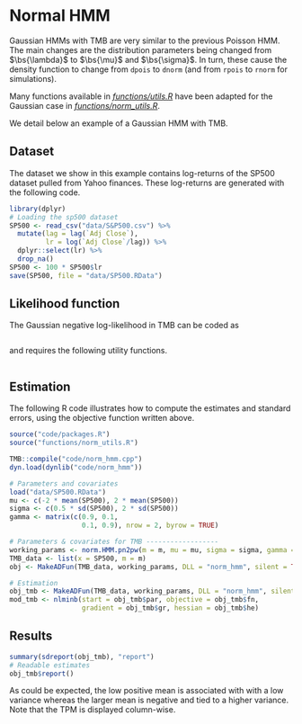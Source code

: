 # Normal HMM

Gaussian HMMs with TMB are very similar to the previous Poisson HMM.
The main changes are the distribution parameters being changed from $\bs{\lambda}$ to $\bs{\mu}$ and $\bs{\sigma}$.
In turn, these cause the density function to change from `dpois` to `dnorm` (and from `rpois` to `rnorm` for simulations).

Many functions available in *[functions/utils.R](#utils.R)* have been adapted for the Gaussian case in *[functions/norm_utils.R](#norm_utils.R)*.

We detail below an example of a Gaussian HMM with TMB.

## Dataset
The dataset we show in this example contains log-returns of the SP500 dataset pulled from Yahoo finances.
These log-returns are generated with the following code.
```r
library(dplyr)
# Loading the sp500 dataset
SP500 <- read_csv("data/S&P500.csv") %>%
  mutate(lag = lag(`Adj Close`),
         lr = log(`Adj Close`/lag)) %>%
  dplyr::select(lr) %>%
  drop_na()
SP500 <- 100 * SP500$lr
save(SP500, file = "data/SP500.RData")
```

## Likelihood function
The Gaussian negative log-likelihood in TMB can be coded as
```Rcpp
```

and requires the following utility functions.
```Rcpp
```

## Estimation
The following R code illustrates how to compute the estimates and standard errors, using the objective function written above.
```r
source("code/packages.R")
source("functions/norm_utils.R")

TMB::compile("code/norm_hmm.cpp")
dyn.load(dynlib("code/norm_hmm"))

# Parameters and covariates
load("data/SP500.RData")
mu <- c(-2 * mean(SP500), 2 * mean(SP500))
sigma <- c(0.5 * sd(SP500), 2 * sd(SP500))
gamma <- matrix(c(0.9, 0.1,
                  0.1, 0.9), nrow = 2, byrow = TRUE)

# Parameters & covariates for TMB ------------------
working_params <- norm.HMM.pn2pw(m = m, mu = mu, sigma = sigma, gamma = gamma)
TMB_data <- list(x = SP500, m = m)
obj <- MakeADFun(TMB_data, working_params, DLL = "norm_hmm", silent = TRUE)

# Estimation
obj_tmb <- MakeADFun(TMB_data, working_params, DLL = "norm_hmm", silent = TRUE)
mod_tmb <- nlminb(start = obj_tmb$par, objective = obj_tmb$fn,
                  gradient = obj_tmb$gr, hessian = obj_tmb$he)
```

## Results
```r
summary(sdreport(obj_tmb), "report")
# Readable estimates
obj_tmb$report()
```

As could be expected, the low positive mean is associated with with a low variance whereas the larger mean is negative and tied to a higher variance.
Note that the TPM is displayed column-wise.

